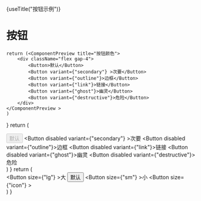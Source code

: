

{useTitle("按钮示例")}

<h1 className="p-4">按钮</h1>

    return (<ComponentPreview title="按钮颜色">
        <div className="flex gap-4">
            <Button>默认</Button>
            <Button variant={"secondary"} >次要</Button>
            <Button variant={"outline"}>边框</Button>
            <Button variant={"link"}>链接</Button>
            <Button variant={"ghost"}>幽灵</Button>
            <Button variant={"destructive"}>危险</Button>
        </div>
    </ComponentPreview >
    )
}
    return (<ComponentPreview title="按钮状态" discription="禁用状态">
        <div className="flex gap-4">
            <Button disabled>默认</Button>
            <Button disabled variant={"secondary"} >次要</Button>
            <Button disabled variant={"outline"}>边框</Button>
            <Button disabled variant={"link"}>链接</Button>
            <Button disabled variant={"ghost"}>幽灵</Button>
            <Button disabled variant={"destructive"}>危险</Button>
        </div>
    </ComponentPreview>
    )
}
    return (<ComponentPreview title="按钮尺寸">
        <div className="flex gap-4">
            <Button size={"lg"} >大</Button>
            <Button >默认</Button>
            <Button size={"sm"} >小</Button>
            <Button size={"icon"} ><Camera /></Button>
        </div>
    </ComponentPreview>)
}

<Demo1/>
<Demo2/>
<Demo3/>
